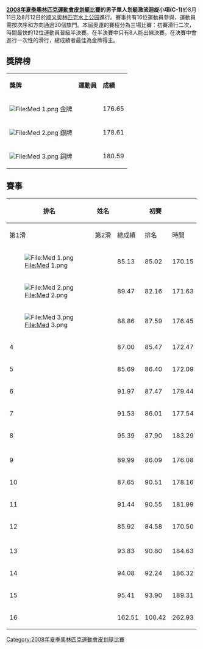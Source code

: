 {{Unreferenced|time=2020-04-13T23:53:05+00:00}}
{{2008年夏季奧林匹克運動會皮划艇比賽}}

'''[[2008年夏季奧林匹克運動會皮划艇比賽|2008年夏季奧林匹克運動會皮划艇比賽]]的男子單人划艇激流迴旋小項(C-1)'''於8月11日及8月12日於[[顺义奥林匹克水上公园|顺义奥林匹克水上公园]]進行。賽事共有16位運動員參與，運動員需按次序和方向通過30個旗門。本屆奧運的賽程分為三場比賽：初賽滑行二次，時間最快的12位運動員晉級半決賽。在半決賽中只有8人能出線決賽。在決賽中會進行一次性的滑行，總成績者最佳為金牌得主。

== 獎牌榜 ==
{| class="wikitable"
|- bgcolor="#efefef"
| '''獎牌'''
| '''運動員'''
| '''成績'''
|-
| bgcolor="gold" | [[File:Med_1.png|File:Med 1.png]] 金牌
| {{flagIOCathlete|[[米哈尔·马尔季坎|米哈尔·-{zh-hans:马尔季坎;zh-hant:馬提坎}-]]|SVK|2008年夏季}} || 176.65  
|-
| bgcolor="silver" | [[File:Med_2.png|File:Med 2.png]] 銀牌
| {{flagIOCathlete|[[戴维·弗洛伦斯|戴维·-{zh-hans:弗洛伦斯;zh-hant:佛羅倫斯}-]]|GBR|2008年夏季}} || 178.61
|-
| bgcolor="cc9966" | [[File:Med_3.png|File:Med 3.png]] 銅牌
| {{flagIOCathlete|[[罗宾·贝尔|罗宾·-{zh-hans:贝尔;zh-hant:貝爾}-]]|AUS|2008年夏季}} || 180.59
|}

== 賽事 ==
{| class="wikitable" style="text-align:center"
|-
!rowspan=2| 排名
!rowspan=2| 姓名
!colspan=4| 初賽
!colspan=2| 半決賽
!colspan=2| 決賽
|-
!第1滑!!第2滑!!總成績!!排名!!時間!!排名!!時間!!總成績
|- bgcolor=gold
|[[File:Med_1.png|File:Med 1.png]] ||align=left| {{flagIOCathlete|[[米哈尔·马尔季坎|米哈尔·马尔季坎]]|SVK|2008年夏季}} || 85.13 ||85.02 ||170.15  ||1 || 88.92 || 1 || 87.73 || '''176.65'''
|- bgcolor=silver
|[[File:Med_2.png|File:Med 2.png]] ||align=left| {{flagIOCathlete|[[戴维·弗洛伦斯|戴维·弗洛伦斯]]|GBR|2008年夏季}} ||89.47  ||82.16 ||171.63  ||3 || 90.46 || 4 || 88.15 ||'''178.61''' 
|- bgcolor=cc9966
|[[File:Med_3.png|File:Med 3.png]] ||align=left| {{flagIOCathlete|[[罗宾·贝尔|罗宾·贝尔]]|AUS|2008年夏季}} ||88.86 ||87.59 ||176.45  ||7 || 91.16 || 5 || 89.43 || '''180.59''' 
|-
|4 ||align=left| {{flagIOCathlete|[[安德尔·埃洛塞吉|安德尔·埃洛塞吉]]|ESP|2008年夏季}} ||87.00  ||85.47 ||172.47  ||5 || 92.19 || 7 || 89.93  ||'''182.12''' 
|-
|5 ||align=left| {{flagIOCathlete|[[斯坦尼斯拉夫·耶热克|斯坦尼斯拉夫·耶热克]]|CZE|2008年夏季}} ||85.69  ||86.40 ||172.09  ||4 || 89.85 || 2 || 92.44 ||'''182.29''' 
|-
|6 ||align=left| {{flagIOCathlete|[[本·弗雷克|本·弗雷克]]|USA|2008年夏季}} ||91.97  ||87.47 ||179.44  ||10 || 92.27 || 8 ||90.87  || '''183.14''' 
|-
|7 ||align=left| {{flagIOCathlete|[[赫里斯托斯·察克马基斯|赫里斯托斯·察克马基斯]]|GRE|2008年夏季}} ||91.53  ||86.01 ||177.54  ||8 || 92.18 || 6 || 94.49 || '''186.67''' 
|-
|8 ||align=left| {{flagIOCathlete|[[克日什托夫·比耶里特|克日什托夫·比耶里特]]|POL|2008年夏季}} ||95.39  ||87.90 ||183.29  ||12 || 90.08 || 3 ||  	110.13  || '''200.21 ''' 	
|- bgcolor=lightgray
|colspan=10|
|-
| 9||align=left| {{flagIOCathlete|[[托尼·埃斯坦盖|托尼·埃斯坦盖]]|FRA|2008年夏季}} ||89.99  ||86.09 ||176.08  ||6 || 93.92 || 9 ||colspan="2"| 
|-
|10 ||align=left| {{flagIOCathlete|[[亚历山大·利帕托夫|亚历山大·利帕托夫]]|RUS|2008年夏季}} ||87.65  ||90.51 ||178.16 || 9 || 94.16 || 10 ||colspan="2"|
|-
| 11||align=left| {{flagIOCathlete|[[馮黎明|馮黎明]]|CHN|2008年夏季}} ||91.44 ||90.55 ||181.99  ||11 || 94.64 || 11 ||colspan="2"| 
|-
| 12||align=left| {{flagIOCathlete|[[扬·本青|扬·本青]]|GER|2008年夏季}} ||85.92  ||84.58 ||170.50  ||2 || 95.15 || 12 ||colspan="2"| 
|- bgcolor=lightgray
|colspan=10|
|-
|13 ||align=left| {{flagIOCathlete|[[詹姆斯·卡特赖特|詹姆斯·卡特赖特]]|CAN|2008年夏季}} ||93.83  ||90.80 ||184.63  ||13 ||colspan="4"| 
|-
| 14||align=left| {{flagIOCathlete|[[羽根田卓也|羽根田卓也]]|JPN|2008年夏季}} ||94.08  ||92.24 ||186.32  ||14 ||colspan="4"| 
|-
|15 ||align=left| {{flagIOCathlete|[[埃米尔·穆伊契诺维奇|埃米尔·穆伊契诺维奇]]|CRO|2008年夏季}} ||95.41  ||93.90 || 189.31 ||15 ||colspan="4"| 
|-
|16 ||align=left| {{flagIOCathlete|[[西博尼索·塞莱|西博尼索·塞莱]]|RSA|2008年夏季}} ||162.51 ||100.42 ||262.93 ||16||colspan="4"| 
|}

[[Category:2008年夏季奧林匹克運動會皮划艇比賽|Category:2008年夏季奧林匹克運動會皮划艇比賽]]